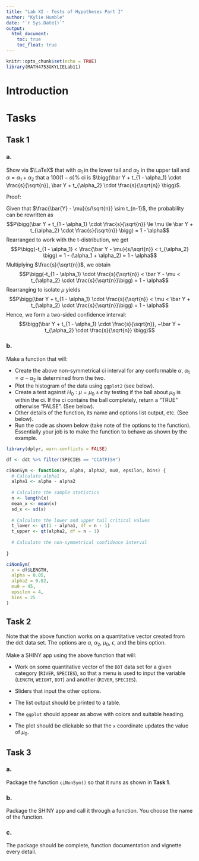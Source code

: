 ```yaml
---
title: "Lab XI - Tests of Hypotheses Part I"
author: "Kylie Humble"
date: "`r Sys.Date()`"
output:
  html_document:
    toc: true
    toc_float: true
---
```


```r
knitr::opts_chunk$set(echo = TRUE)
library(MATH4753GKYLIELab11)
```

# Introduction

# Tasks

## Task 1
### a.
Show via $\LaTeX$ that with $\alpha_1$ in the lower tail and $\alpha_2$  in the upper tail and $\alpha = \alpha_1 + \alpha_2$ that a $100(1 - \alpha)\%$ ci is $\bigg(\bar Y + t_{1 - \alpha_1} \cdot \frac{s}{\sqrt{n}}, \bar Y + t_{\alpha_2} \cdot \frac{s}{\sqrt{n}} \bigg)$.

Proof:

Given that $\frac{\bar{Y} - \mu}{s/\sqrt{n}} \sim t_{n-1}$, the probability can be rewritten as
$$P\bigg(\bar Y + t_{1 - \alpha_1} \cdot \frac{s}{\sqrt{n}} \le \mu \le \bar Y + t_{\alpha_2} \cdot \frac{s}{\sqrt{n}} \bigg) = 1 - \alpha$$
Rearranged to work with the t-distribution, we get
$$P\bigg(-t_{1 - \alpha_1} < \frac{\bar Y - \mu}{s/\sqrt{n}} < t_{\alpha_2} \bigg) = 1 - (\alpha_1 + \alpha_2) = 1 - \alpha$$
Multiplying $\frac{s}{\sqrt{n}}$, we obtain
$$P\bigg(-t_{1 - \alpha_1} \cdot \frac{s}{\sqrt{n}} < \bar Y - \mu < t_{\alpha_2} \cdot \frac{s}{\sqrt{n}}\bigg) = 1 - \alpha$$
Rearranging to isolate $\mu$ yields
$$P\bigg(\bar Y + t_{1 - \alpha_1} \cdot \frac{s}{\sqrt{n}} < \mu < \bar Y + t_{\alpha_2} \cdot \frac{s}{\sqrt{n}}\bigg) = 1 - \alpha$$
Hence, we form a two-sided confidence interval:
$$\bigg(\bar Y + t_{1 - \alpha_1} \cdot \frac{s}{\sqrt{n}}, ~\bar Y + t_{\alpha_2}  \cdot \frac{s}{\sqrt{n}} \bigg)$$

### b.
Make a function that will:

- Create the above non-symmetrical ci interval for any conformable $\alpha, ~\alpha_1 = \alpha - \alpha_2$ is determined from the two.
- Plot the histogram of the data using `ggplot2` (see below).
- Create a test against $H_0: \mu = \mu_0 \pm  \epsilon$ by testing if the ball about $\mu_0$ is within the ci. If the ci contains the ball completely, return a "TRUE" otherwise "FALSE". (See below).
- Other details of the function, its name and options list output, etc. (See below).
- Run the code as shown below (take note of the options to the function). Essentially your job is to make the function to behave as shown by the example.
```r
library(dplyr, warn.conflicts = FALSE)

df <- ddt %>% filter(SPECIES == "CCATFISH")

ciNonSym <- function(x, alpha, alpha2, mu0, epsilon, bins) {
  # Calculate alpha1
  alpha1 <- alpha - alpha2
  
  # Calculate the sample statistics
  n <- length(x)
  mean_x <- mean(x)
  sd_x <- sd(x)
  
  # Calculate the lower and upper tail critical values
  t_lower <- qt(1 - alpha1, df = n - 1)
  t_upper <- qt(alpha2, df = n - 1)
  
  # Calculate the non-symmetrical confidence interval
  
}

ciNonSym(
  x = df$LENGTH,
  alpha = 0.05,
  alpha2 = 0.02,
  mu0 = 45,
  epsilon = 4,
  bins = 25
)
```

## Task 2
Note that the above function works on a quantitative vector created from the ddt data set. The options are $\alpha$, $\alpha_2$, $\mu_0$, $\epsilon$, and the bins option.

Make a SHINY app using the above function that will:

- Work on some quantitative vector of the `DDT` data set for a given category (`RIVER`, `SPECIES`), so that a menu is used to input the variable (`LENGTH`, `WEIGHT`, `DDT`) and another (`RIVER`, `SPECIES`).

- Sliders that input the other options.

- The list output should be printed to a table.

- The `ggplot` should appear as above with colors and suitable heading.

- The plot should be clickable so that the `x` coordinate updates the value of $\mu_0$.

## Task 3
### a.
Package the function `ciNonSym()` so that it runs as shown in **Task 1**.

### b.
Package the SHINY app and call it through a function. You choose the name of the function.

### c.
The package should be complete, function documentation and vignette every detail.


